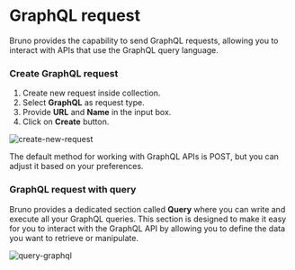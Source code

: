 # GraphQL request

Bruno provides the capability to send GraphQL requests, allowing you to interact with APIs that use the GraphQL query language.

### Create GraphQL request

1. Create new request inside collection.
2. Select **GraphQL** as request type.
3. Provide **URL** and **Name** in the input box.
4. Click on **Create** button.

![create-new-request](/screenshots/send-request/create-graphql-request.png)

The default method for working with GraphQL APIs is POST, but you can adjust it based on your preferences.

### GraphQL request with query

Bruno provides a dedicated section called **Query** where you can write and execute all your GraphQL queries. This section is designed to make it easy for you to interact with the GraphQL API by allowing you to define the data you want to retrieve or manipulate.

![query-graphql](/screenshots/send-request/graphql-req-query.png)
